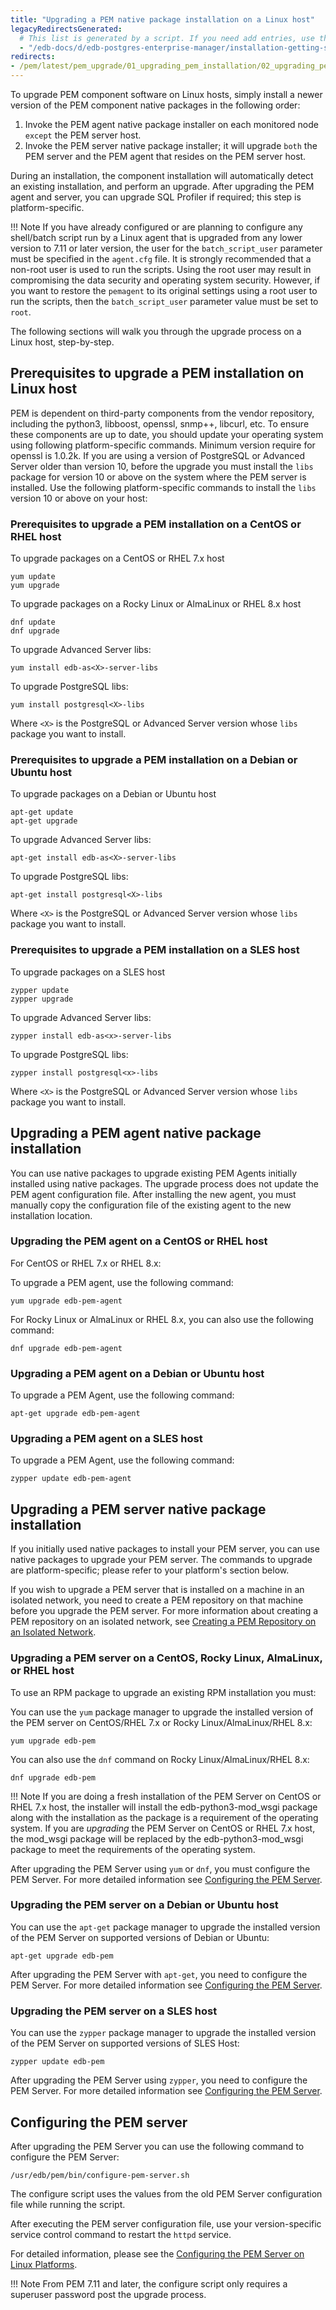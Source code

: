 ```yaml
---
title: "Upgrading a PEM native package installation on a Linux host"
legacyRedirectsGenerated:
  # This list is generated by a script. If you need add entries, use the `legacyRedirects` key.
  - "/edb-docs/d/edb-postgres-enterprise-manager/installation-getting-started/upgrade-migration-guide/8.0/upgrading_pem_installation_linux_rpm.html"
redirects:
- /pem/latest/pem_upgrade/01_upgrading_pem_installation/02_upgrading_pem_installation_linux_rpm/
---
```


To upgrade PEM component software on Linux hosts, simply install a newer version of the PEM component native packages in the following order:

1.  Invoke the PEM agent native package installer on each monitored node `except` the PEM server host.
2.  Invoke the PEM server native package installer; it will upgrade `both` the PEM server and the PEM agent that resides on the PEM server host.

During an installation, the component installation will automatically detect an existing installation, and perform an upgrade. After upgrading the PEM agent and server, you can upgrade SQL Profiler if required; this step is platform-specific.

!!! Note
    If you have already configured or are planning to configure any shell/batch script run by a Linux agent that is upgraded from any lower version to 7.11 or later version, the user for the `batch_script_user` parameter must be specified in the `agent.cfg` file. It is strongly recommended that a non-root user is used to run the scripts. Using the root user may result in compromising the data security and operating system security. However, if you want to restore the `pemagent` to its original settings using a root user to run the scripts, then the `batch_script_user` parameter value must be set to `root`.

The following sections will walk you through the upgrade process on a Linux host, step-by-step.

## Prerequisites to upgrade a PEM installation on Linux host

PEM is dependent on third-party components from the vendor repository, including the python3, libboost, openssl, snmp++, libcurl, etc. To ensure these components are up to date, you should update your operating system using following platform-specific commands. Minimum version require for openssl is 1.0.2k. If you are using a version of PostgreSQL or Advanced Server older than version 10, before the upgrade you must install the `libs` package for version 10 or above on the system where the PEM server is installed. Use the following platform-specific commands to install the `libs` version 10 or above on your host:

### Prerequisites to upgrade a PEM installation on a CentOS or RHEL host

To upgrade packages on a CentOS or RHEL 7.x host

```text
yum update
yum upgrade
```

To upgrade packages on a Rocky Linux or AlmaLinux or RHEL 8.x host

```text
dnf update
dnf upgrade
```

To upgrade Advanced Server libs:

```text
yum install edb-as<X>-server-libs
```

To upgrade PostgreSQL libs:

```text
yum install postgresql<X>-libs
```

Where `<X>` is the PostgreSQL or Advanced Server version whose `libs` package you want to install.

### Prerequisites to upgrade a PEM installation on a Debian or Ubuntu host

To upgrade packages on a Debian or Ubuntu host

```text
apt-get update
apt-get upgrade
```

To upgrade Advanced Server libs:

```text
apt-get install edb-as<X>-server-libs
```

To upgrade PostgreSQL libs:

```text
apt-get install postgresql<X>-libs
```

Where `<X>` is the PostgreSQL or Advanced Server version whose `libs` package you want to install.

### Prerequisites to upgrade a PEM installation on a SLES host

To upgrade packages on a SLES host

```text
zypper update
zypper upgrade
```

To upgrade Advanced Server libs:

```text
zypper install edb-as<x>-server-libs
```

To upgrade PostgreSQL libs:

```text
zypper install postgresql<x>-libs
```

Where `<X>` is the PostgreSQL or Advanced Server version whose `libs` package you want to install.

## Upgrading a PEM agent native package installation

You can use native packages to upgrade existing PEM Agents initially installed using native packages. The upgrade process does not update the PEM agent configuration file. After installing the new agent, you must manually copy the configuration file of the existing agent to the new installation location.

### Upgrading the PEM agent on a CentOS or RHEL host

For CentOS or RHEL 7.x or RHEL 8.x:

To upgrade a PEM agent, use the following command:

```text
yum upgrade edb-pem-agent
```

For Rocky Linux or AlmaLinux or RHEL 8.x, you can also use the following command:

```text
dnf upgrade edb-pem-agent
```

### Upgrading a PEM agent on a Debian or Ubuntu host

To upgrade a PEM Agent, use the following command:

```text
apt-get upgrade edb-pem-agent
```

### Upgrading a PEM agent on a SLES host

To upgrade a PEM Agent, use the following command:

```text
zypper update edb-pem-agent
```

## Upgrading a PEM server native package installation

If you initially used native packages to install your PEM server, you can use native packages to upgrade your PEM server. The commands to upgrade are platform-specific; please refer to your platform's section below.

If you wish to upgrade a PEM server that is installed on a machine in an isolated network, you need to create a PEM repository on that machine before you upgrade the PEM server. For more information about creating a PEM repository on an isolated network, see [Creating a PEM Repository on an Isolated Network](../../installing_pem_server/installing_on_linux/creating_pem_repository_in_isolated_network/).

### Upgrading a PEM server on a CentOS, Rocky Linux, AlmaLinux, or RHEL host

To use an RPM package to upgrade an existing RPM installation you must:

You can use the `yum` package manager to upgrade the installed version of the PEM server on CentOS/RHEL 7.x or Rocky Linux/AlmaLinux/RHEL 8.x:

```text
yum upgrade edb-pem
```

You can also use the `dnf` command on Rocky Linux/AlmaLinux/RHEL 8.x:

```text
dnf upgrade edb-pem
```

!!! Note
    If you are doing a fresh installation of the PEM Server on CentOS or RHEL 7.x host, the installer will install the edb-python3-mod_wsgi package along with the installation as the package is a requirement of the operating system. If you are *upgrading* the PEM Server on CentOS or RHEL 7.x host, the mod_wsgi package will be replaced by the edb-python3-mod_wsgi package to meet the requirements of the operating system.

After upgrading the PEM Server using `yum` or `dnf`, you must configure the PEM Server. For more detailed information see [Configuring the PEM Server](#configuring-the-pem-server).

### Upgrading the PEM server on a Debian or Ubuntu host

You can use the `apt-get` package manager to upgrade the installed version of the PEM Server on supported versions of Debian or Ubuntu:

```text
apt-get upgrade edb-pem
```

After upgrading the PEM Server with `apt-get`, you need to configure the PEM Server. For more detailed information see [Configuring the PEM Server](#configuring-the-pem-server).

### Upgrading the PEM server on a SLES host

You can use the `zypper` package manager to upgrade the installed version of the PEM Server on supported versions of SLES Host:

```text
zypper update edb-pem
```

After upgrading the PEM Server using `zypper`, you need to configure the PEM Server. For more detailed information see [Configuring the PEM Server](#configuring-the-pem-server).


## Configuring the PEM server

After upgrading the PEM Server you can use the following command to configure the PEM Server:

```text
/usr/edb/pem/bin/configure-pem-server.sh
```

The configure script uses the values from the old PEM Server configuration file while running the script.

After executing the PEM server configuration file, use your version-specific service control command to restart the `httpd` service.

For detailed information, please see the [Configuring the PEM Server on Linux Platforms](../../installing_pem_server/installing_on_linux/configuring_the_pem_server_on_linux).

!!! Note
    From PEM 7.11 and later, the configure script only requires a superuser password post the upgrade process.